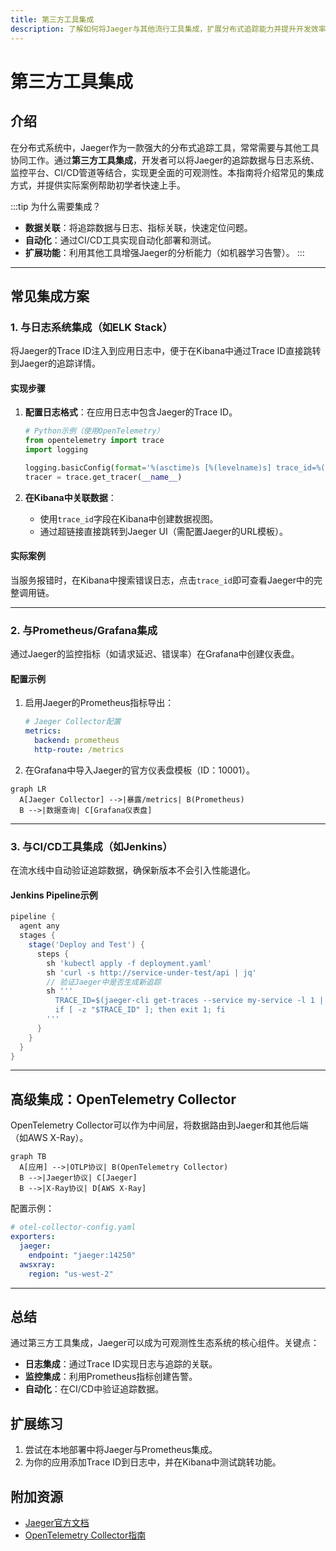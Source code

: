 ```yaml
---
title: 第三方工具集成
description: 了解如何将Jaeger与其他流行工具集成，扩展分布式追踪能力并提升开发效率。
---
```


# 第三方工具集成

## 介绍

在分布式系统中，Jaeger作为一款强大的分布式追踪工具，常常需要与其他工具协同工作。通过**第三方工具集成**，开发者可以将Jaeger的追踪数据与日志系统、监控平台、CI/CD管道等结合，实现更全面的可观测性。本指南将介绍常见的集成方式，并提供实际案例帮助初学者快速上手。

:::tip 为什么需要集成？
- **数据关联**：将追踪数据与日志、指标关联，快速定位问题。
- **自动化**：通过CI/CD工具实现自动化部署和测试。
- **扩展功能**：利用其他工具增强Jaeger的分析能力（如机器学习告警）。
:::

---

## 常见集成方案

### 1. 与日志系统集成（如ELK Stack）

将Jaeger的Trace ID注入到应用日志中，便于在Kibana中通过Trace ID直接跳转到Jaeger的追踪详情。

#### 实现步骤
1. **配置日志格式**：在应用日志中包含Jaeger的Trace ID。
   ```python
   # Python示例（使用OpenTelemetry）
   from opentelemetry import trace
   import logging

   logging.basicConfig(format='%(asctime)s [%(levelname)s] trace_id=%(otelTraceID)s - %(message)s')
   tracer = trace.get_tracer(__name__)
   ```

2. **在Kibana中关联数据**：
   - 使用`trace_id`字段在Kibana中创建数据视图。
   - 通过超链接直接跳转到Jaeger UI（需配置Jaeger的URL模板）。

#### 实际案例
当服务报错时，在Kibana中搜索错误日志，点击`trace_id`即可查看Jaeger中的完整调用链。

---

### 2. 与Prometheus/Grafana集成

通过Jaeger的监控指标（如请求延迟、错误率）在Grafana中创建仪表盘。

#### 配置示例
1. 启用Jaeger的Prometheus指标导出：
   ```yaml
   # Jaeger Collector配置
   metrics:
     backend: prometheus
     http-route: /metrics
   ```

2. 在Grafana中导入Jaeger的官方仪表盘模板（ID：10001）。

```mermaid
graph LR
  A[Jaeger Collector] -->|暴露/metrics| B(Prometheus)
  B -->|数据查询| C[Grafana仪表盘]
```

---

### 3. 与CI/CD工具集成（如Jenkins）

在流水线中自动验证追踪数据，确保新版本不会引入性能退化。

#### Jenkins Pipeline示例
```groovy
pipeline {
  agent any
  stages {
    stage('Deploy and Test') {
      steps {
        sh 'kubectl apply -f deployment.yaml'
        sh 'curl -s http://service-under-test/api | jq'
        // 验证Jaeger中是否生成新追踪
        sh '''
          TRACE_ID=$(jaeger-cli get-traces --service my-service -l 1 | jq '.data[0].traceID')
          if [ -z "$TRACE_ID" ]; then exit 1; fi
        '''
      }
    }
  }
}
```

---

## 高级集成：OpenTelemetry Collector

OpenTelemetry Collector可以作为中间层，将数据路由到Jaeger和其他后端（如AWS X-Ray）。

```mermaid
graph TB
  A[应用] -->|OTLP协议| B(OpenTelemetry Collector)
  B -->|Jaeger协议| C[Jaeger]
  B -->|X-Ray协议| D[AWS X-Ray]
```

配置示例：
```yaml
# otel-collector-config.yaml
exporters:
  jaeger:
    endpoint: "jaeger:14250"
  awsxray:
    region: "us-west-2"
```

---

## 总结

通过第三方工具集成，Jaeger可以成为可观测性生态系统的核心组件。关键点：
- **日志集成**：通过Trace ID实现日志与追踪的关联。
- **监控集成**：利用Prometheus指标创建告警。
- **自动化**：在CI/CD中验证追踪数据。

## 扩展练习
1. 尝试在本地部署中将Jaeger与Prometheus集成。
2. 为你的应用添加Trace ID到日志中，并在Kibana中测试跳转功能。

## 附加资源
- [Jaeger官方文档](https://www.jaegertracing.io/docs/latest/)
- [OpenTelemetry Collector指南](https://opentelemetry.io/docs/collector/)